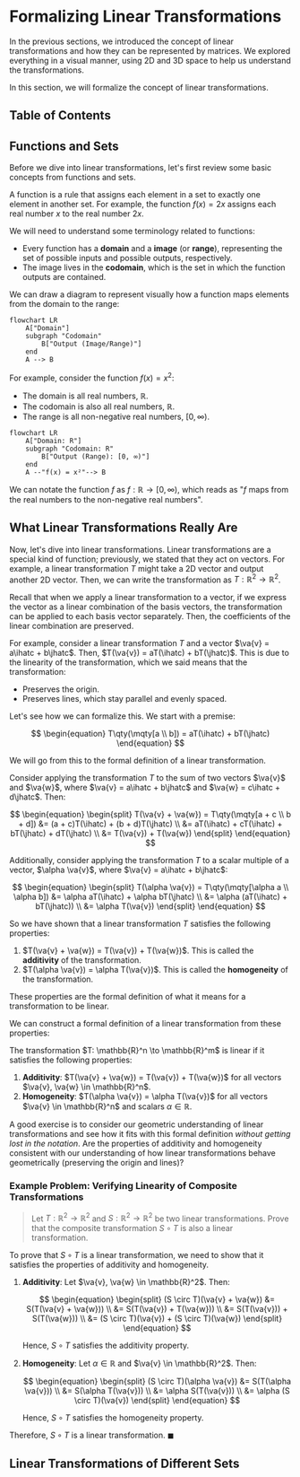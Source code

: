 

# Formalizing Linear Transformations

In the previous sections, we introduced the concept of linear transformations and how they can be represented by matrices.
We explored everything in a visual manner, using 2D and 3D space to help us understand the transformations.

In this section, we will formalize the concept of linear transformations.

## Table of Contents

<TOCInline toc={toc} />

## Functions and Sets

Before we dive into linear transformations, let's first review some basic concepts from functions and sets.

A function is a rule that assigns each element in a set to exactly one element in another set.
For example, the function $f(x) = 2x$ assigns each real number $x$ to the real number $2x$.

We will need to understand some terminology related to functions:

- Every function has a **domain** and a **image** (or **range**), representing the set of possible inputs and possible outputs, respectively.
- The image lives in the **codomain**, which is the set in which the function outputs are contained.

We can draw a diagram to represent visually how a function maps elements from the domain to the range:

```mermaid
flowchart LR
    A["Domain"]
    subgraph "Codomain"
        B["Output (Image/Range)"]
    end
    A --> B
```

For example, consider the function $f(x) = x^2$:

- The domain is all real numbers, $\mathbb{R}$.
- The codomain is also all real numbers, $\mathbb{R}$.
- The range is all non-negative real numbers, $[0, \infty)$.

```mermaid
flowchart LR
    A["Domain: R"]
    subgraph "Codomain: R"
        B["Output (Range): [0, ∞)"]
    end
    A --"f(x) = x²"--> B
```

We can notate the function $f$ as $f: \mathbb{R} \to [0, \infty)$, which reads as "$f$ maps from the real numbers to the non-negative real numbers".

## What Linear Transformations Really Are

Now, let's dive into linear transformations.
Linear transformations are a special kind of function; previously, we stated that they act on vectors.
For example, a linear transformation $T$ might take a 2D vector and output another 2D vector.
Then, we can write the transformation as $T: \mathbb{R}^2 \to \mathbb{R}^2$.

Recall that when we apply a linear transformation to a vector, if we express the vector as a linear combination of the basis vectors, the transformation can be applied to each basis vector separately.
Then, the coefficients of the linear combination are preserved.

For example, consider a linear transformation $T$ and a vector $\va{v} = a\ihatc + b\jhatc$.
Then, $T(\va{v}) = aT(\ihatc) + bT(\jhatc)$.
This is due to the linearity of the transformation, which we said means that the transformation:

- Preserves the origin.
- Preserves lines, which stay parallel and evenly spaced.

Let's see how we can formalize this. We start with a premise:

$$
\begin{equation}
T\qty(\mqty[a \\ b]) = aT(\ihatc) + bT(\jhatc)
\end{equation}
$$

We will go from this to the formal definition of a linear transformation.

Consider applying the transformation $T$ to the sum of two vectors $\va{v}$ and $\va{w}$, where $\va{v} = a\ihatc + b\jhatc$ and $\va{w} = c\ihatc + d\jhatc$.
Then:

$$
\begin{equation}
\begin{split}
T(\va{v} + \va{w}) = T\qty(\mqty[a + c \\ b + d]) &= (a + c)T(\ihatc) + (b + d)T(\jhatc) \\
&= aT(\ihatc) + cT(\ihatc) + bT(\jhatc) + dT(\jhatc) \\
&= T(\va{v}) + T(\va{w})
\end{split}
\end{equation}
$$

Additionally, consider applying the transformation $T$ to a scalar multiple of a vector, $\alpha \va{v}$, where $\va{v} = a\ihatc + b\jhatc$:

$$
\begin{equation}
\begin{split}
T(\alpha \va{v}) = T\qty(\mqty[\alpha a \\ \alpha b]) &= \alpha aT(\ihatc) + \alpha bT(\jhatc) \\
&= \alpha (aT(\ihatc) + bT(\jhatc)) \\
&= \alpha T(\va{v})
\end{split}
\end{equation}
$$

So we have shown that a linear transformation $T$ satisfies the following properties:

1. $T(\va{v} + \va{w}) = T(\va{v}) + T(\va{w})$. This is called the **additivity** of the transformation.
2. $T(\alpha \va{v}) = \alpha T(\va{v})$. This is called the **homogeneity** of the transformation.

These properties are the formal definition of what it means for a transformation to be linear.

We can construct a formal definition of a linear transformation from these properties:

<Boxed>
The transformation $T: \mathbb{R}^n \to \mathbb{R}^m$ is linear if it satisfies the following properties:

1. **Additivity**: $T(\va{v} + \va{w}) = T(\va{v}) + T(\va{w})$ for all vectors $\va{v}, \va{w} \in \mathbb{R}^n$.
2. **Homogeneity**: $T(\alpha \va{v}) = \alpha T(\va{v})$ for all vectors $\va{v} \in \mathbb{R}^n$ and scalars $\alpha \in \mathbb{R}$.
</Boxed>

A good exercise is to consider our geometric understanding of linear transformations and see how it fits with this formal definition *without getting lost in the notation*.
Are the properties of additivity and homogeneity consistent with our understanding of how linear transformations behave geometrically (preserving the origin and lines)?

### Example Problem: Verifying Linearity of Composite Transformations

> Let $T: \mathbb{R}^2 \to \mathbb{R}^2$ and $S: \mathbb{R}^2 \to \mathbb{R}^2$ be two linear transformations.
> Prove that the composite transformation $S \circ T$ is also a linear transformation.

To prove that $S \circ T$ is a linear transformation, we need to show that it satisfies the properties of additivity and homogeneity.

1. **Additivity**: Let $\va{v}, \va{w} \in \mathbb{R}^2$. Then:

    $$
    \begin{equation}
    \begin{split}
    (S \circ T)(\va{v} + \va{w}) &= S(T(\va{v} + \va{w})) \\
    &= S(T(\va{v}) + T(\va{w})) \\
    &= S(T(\va{v})) + S(T(\va{w})) \\
    &= (S \circ T)(\va{v}) + (S \circ T)(\va{w})
    \end{split}
    \end{equation}
    $$

    Hence, $S \circ T$ satisfies the additivity property.

2. **Homogeneity**: Let $\alpha \in \mathbb{R}$ and $\va{v} \in \mathbb{R}^2$. Then:

    $$
    \begin{equation}
    \begin{split}
    (S \circ T)(\alpha \va{v}) &= S(T(\alpha \va{v})) \\
    &= S(\alpha T(\va{v})) \\
    &= \alpha S(T(\va{v})) \\
    &= \alpha (S \circ T)(\va{v})
    \end{split}
    \end{equation}
    $$

    Hence, $S \circ T$ satisfies the homogeneity property.

Therefore, $S \circ T$ is a linear transformation. $\blacksquare$

## Linear Transformations of Different Sets

